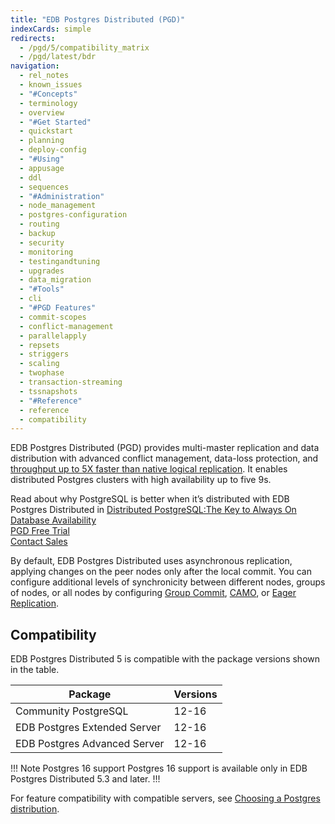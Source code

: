 ```yaml
---
title: "EDB Postgres Distributed (PGD)"
indexCards: simple
redirects:
  - /pgd/5/compatibility_matrix
  - /pgd/latest/bdr
navigation:
  - rel_notes
  - known_issues
  - "#Concepts"
  - terminology
  - overview
  - "#Get Started"
  - quickstart
  - planning
  - deploy-config
  - "#Using"
  - appusage
  - ddl
  - sequences
  - "#Administration"
  - node_management
  - postgres-configuration
  - routing
  - backup
  - security
  - monitoring
  - testingandtuning
  - upgrades
  - data_migration
  - "#Tools"
  - cli
  - "#PGD Features"
  - commit-scopes
  - conflict-management
  - parallelapply
  - repsets
  - striggers
  - scaling
  - twophase
  - transaction-streaming
  - tssnapshots
  - "#Reference"
  - reference
  - compatibility
---
```



EDB Postgres Distributed (PGD) provides multi-master replication and data distribution with advanced conflict management, data-loss protection, and [throughput up to 5X faster than native logical replication](https://www.enterprisedb.com/blog/performance-improvements-edb-postgres-distributed). It enables distributed Postgres clusters with high availability up to five 9s.


<div class="container mt-4 mb-4 border border-primary">
<div class="row bg-light">
<div class="col-12 text-center px-3 py-3">
Read about why PostgreSQL is better when it’s distributed with EDB Postgres Distributed in <a href="https://www.enterprisedb.com/distributed-postgresql-always-on-database-availability">Distributed PostgreSQL:The Key to Always On Database Availability</a>
</div>
</div>
<div class="row bg-light">
<div class="col-6 px-3 py-3 d-flex justify-content-center align-items-center">
<a href="https://www.enterprisedb.com/products/edb-postgres-distributed" class="btn btn-lg btn-primary text-light px-4 text-nowrap text-center" title="Get a free trial of PGD">PGD Free Trial</a>
</div>
<div class="col-6 px-3 py-3 d-flex justify-content-center align-items-center">
<a href="https://www.enterprisedb.com/contact" class="btn btn-lg btn-primary text-light px-4 text-nowrap text-center" title="Contact sales with any questions">Contact Sales</a>
</div>
</div>
</div>

By default, EDB Postgres Distributed uses asynchronous replication, applying changes on
the peer nodes only after the local commit. You can configure additional levels of synchronicity between different nodes, groups of nodes, or all nodes by configuring
[Group Commit](commit-scopes/group-commit), [CAMO](commit-scopes/camo), or
[Eager Replication](conflict-management/eager).

## Compatibility

EDB Postgres Distributed 5 is compatible with the package versions shown in the table.

 Package | Versions
-------- | ------------
Community PostgreSQL | 12-16
EDB Postgres Extended Server | 12-16
EDB Postgres Advanced Server | 12-16

!!! Note Postgres 16 support
Postgres 16 support is available only in EDB Postgres Distributed 5.3 and later.
!!!

For feature compatibility with compatible servers, see [Choosing a Postgres distribution](planning/choosing_server).

